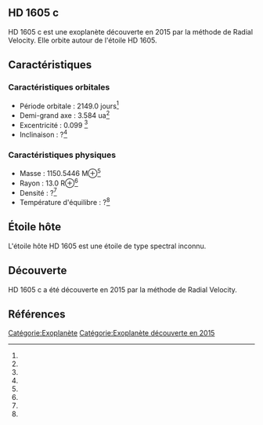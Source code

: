 == HD 1605 c ==

{{Infobox Exoplanète
| nom = HD 1605 c
| image = 
| légende = 
| étoile = HD 1605
| constellation = 
| ascension_droite = 
| déclinaison = 
| distance = ?
| type_spectral = ?
| masse = 1150.5446 M⊕<ref></ref>
| rayon = 13.0 R⊕<ref></ref>
| densité = ?<ref></ref>
| gravité = ?<ref></ref>
| température = ?<ref></ref>
| période = 2149.0 j<ref></ref>
| demi_grand_axe = 3.584 ua<ref></ref>
| excentricité = 0.099 <ref></ref>
| inclinaison = ?<ref></ref>
| méthode_découverte = Radial Velocity
| date_découverte = 2015
| statut = Confirmée
}}

HD 1605 c est une exoplanète découverte en 2015 par la méthode de Radial Velocity. Elle orbite autour de l'étoile HD 1605.

== Caractéristiques ==

=== Caractéristiques orbitales ===
* Période orbitale : 2149.0 jours<ref></ref>
* Demi-grand axe : 3.584 ua<ref></ref>
* Excentricité : 0.099 <ref></ref>
* Inclinaison : ?<ref></ref>

=== Caractéristiques physiques ===
* Masse : 1150.5446 M⊕<ref></ref>
* Rayon : 13.0 R⊕<ref></ref>
* Densité : ?<ref></ref>
* Température d'équilibre : ?<ref></ref>

== Étoile hôte ==

{{Infobox Étoile
| nom = HD 1605
| image = 
| légende = 
| constellation = 
| ascension_droite = 
| déclinaison = 
| distance = ?
| type_spectral = ?
| magnitude_absolue = 
| magnitude_apparente = 
| masse = ?<ref></ref>
| rayon = ?<ref></ref>
| température = ?<ref></ref>
| métallicité = ?<ref></ref>
| âge = ?<ref></ref>
}}

L'étoile hôte HD 1605 est une étoile de type spectral inconnu.

== Découverte ==

HD 1605 c a été découverte en 2015 par la méthode de Radial Velocity.

== Références ==
<references />

[[Catégorie:Exoplanète]]
[[Catégorie:Exoplanète découverte en 2015]]
